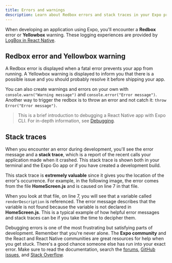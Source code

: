 ```yaml
---
title: Errors and warnings
description: Learn about Redbox errors and stack traces in your Expo project.
---
```



When developing an application using Expo, you'll encounter a **Redbox** error or **Yellowbox** warning. These logging experiences are provided by [LogBox in React Native](https://reactnative.dev/blog/2020/07/06/version-0.63).

## Redbox error and Yellowbox warning

A Redbox error is displayed when a fatal error prevents your app from running. A Yellowbox warning is displayed to inform you that there is a possible issue and you should probably resolve it before shipping your app.

You can also create warnings and errors on your own with `console.warn("Warning message")` and `console.error("Error message")`. Another way to trigger the redbox is to throw an error and not catch it: `throw Error("Error message")`.

> This is a brief introduction to debugging a React Native app with Expo CLI. For in-depth information, see [Debugging](/debugging/runtime-issues/).

## Stack traces

When you encounter an error during development, you'll see the error message and a **stack trace**, which is a report of the recent calls your application made when it crashed. This stack trace is shown both in your terminal and the Expo Go app or if you have created a development build.

This stack trace is **extremely valuable** since it gives you the location of the error's occurrence. For example, in the following image, the error comes from the file **HomeScreen.js** and is caused on line 7 in that file.

<ContentSpotlight
  alt="An example of a stack trace in a React Native app."
  src="/static/images/stack-trace.jpg"
  className="max-w-[720px]"
/>

When you look at that file, on line 7, you will see that a variable called `renderDescription` is referenced. The error message describes that the variable is not found because the variable is not declared in **HomeScreen.js**. This is a typical example of how helpful error messages and stack traces can be if you take the time to decipher them.

Debugging errors is one of the most frustrating but satisfying parts of development. Remember that you're never alone. The **Expo community** and the React and React Native communities are great resources for help when you get stuck. There's a good chance someone else has run into your exact error. Make sure to read the documentation, search the [forums](https://chat.expo.dev/), [GitHub issues](https://github.com/expo/expo/issues/), and [Stack Overflow](https://stackoverflow.com/).
